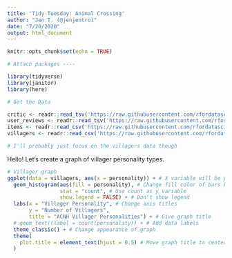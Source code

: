 ```yaml
---
title: 'Tidy Tuesday: Animal Crossing'
author: "Jen T. (@jenjentro)"
date: "7/20/2020"
output: html_document
---
```


```r
knitr::opts_chunk$set(echo = TRUE)

# Attach packages ----

library(tidyverse)
library(janitor)
library(here)
```

```r

# Get the Data

critic <- readr::read_tsv('https://raw.githubusercontent.com/rfordatascience/tidytuesday/master/data/2020/2020-05-05/critic.tsv')
user_reviews <- readr::read_tsv('https://raw.githubusercontent.com/rfordatascience/tidytuesday/master/data/2020/2020-05-05/user_reviews.tsv')
items <- readr::read_csv('https://raw.githubusercontent.com/rfordatascience/tidytuesday/master/data/2020/2020-05-05/items.csv')
villagers <- readr::read_csv('https://raw.githubusercontent.com/rfordatascience/tidytuesday/master/data/2020/2020-05-05/villagers.csv')

# I'll probably just focus on the villagers data though
```

Hello! Let's create a graph of villager personality types.

```r

# Villager graph
ggplot(data = villagers, aes(x = personality)) + # X variable will be personality
  geom_histogram(aes(fill = personality), # Change fill color of bars by personality type
                 stat = "count", # Use count as y variable
                 show.legend = FALSE) + # Don't show legend
  labs(x = "Villager Personality", # Change axis titles
       y = "Number of Villagers",
       title = "ACNH Villager Personalities") + # Give graph title
  # geom_text((label = count(personality)) + # Add data labels
  theme_classic() + # Change appearance of graph
  theme(
    plot.title = element_text(hjust = 0.5) # Move graph title to center
  )

```

